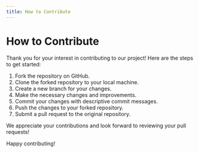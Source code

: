 ```yaml
---
title: How to Contribute
---
```


# How to Contribute

Thank you for your interest in contributing to our project! Here are the steps to get started:

1. Fork the repository on GitHub.
2. Clone the forked repository to your local machine.
3. Create a new branch for your changes.
4. Make the necessary changes and improvements.
5. Commit your changes with descriptive commit messages.
6. Push the changes to your forked repository.
7. Submit a pull request to the original repository.

We appreciate your contributions and look forward to reviewing your pull requests!

Happy contributing!
